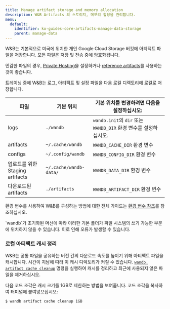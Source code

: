 ```yaml
---
title: Manage artifact storage and memory allocation
description: W&B Artifacts 의 스토리지, 메모리 할당을 관리합니다.
menu:
  default:
    identifier: ko-guides-core-artifacts-manage-data-storage
    parent: manage-data
---
```


W&B는 기본적으로 미국에 위치한 개인 Google Cloud Storage 버킷에 아티팩트 파일을 저장합니다. 모든 파일은 저장 및 전송 중에 암호화됩니다.

민감한 파일의 경우, [Private Hosting](/ko/platform/hosting/)을 설정하거나 [reference artifacts](/ko/models/artifacts/track-external-files/)를 사용하는 것이 좋습니다.

트레이닝 중에 W&B는 로그, 아티팩트 및 설정 파일을 다음 로컬 디렉토리에 로컬로 저장합니다.

| 파일 | 기본 위치 | 기본 위치를 변경하려면 다음을 설정하십시오: |
| ---- | ---------------- | ------------------------------- |
| logs | `./wandb` | `wandb.init`의 `dir` 또는 `WANDB_DIR` 환경 변수를 설정하십시오. |
| artifacts | `~/.cache/wandb` | `WANDB_CACHE_DIR` 환경 변수 |
| configs | `~/.config/wandb` | `WANDB_CONFIG_DIR` 환경 변수 |
| 업로드를 위한 Staging artifacts | `~/.cache/wandb-data/` | `WANDB_DATA_DIR` 환경 변수 |
| 다운로드된 artifacts | `./artifacts` | `WANDB_ARTIFACT_DIR` 환경 변수 |

환경 변수를 사용하여 W&B를 구성하는 방법에 대한 전체 가이드는 [환경 변수 참조](/ko/models/track/environment-variables/)를 참조하십시오.

<Warning>
`wandb`가 초기화된 머신에 따라 이러한 기본 폴더가 파일 시스템의 쓰기 가능한 부분에 위치하지 않을 수 있습니다. 이로 인해 오류가 발생할 수 있습니다.
</Warning>

### 로컬 아티팩트 캐시 정리

W&B는 공통 파일을 공유하는 버전 간의 다운로드 속도를 높이기 위해 아티팩트 파일을 캐시합니다. 시간이 지남에 따라 이 캐시 디렉토리가 커질 수 있습니다. [`wandb artifact cache cleanup`](/ko/models/ref/cli/wandb-artifact/wandb-artifact-cache/) 명령을 실행하여 캐시를 정리하고 최근에 사용되지 않은 파일을 제거하십시오.

다음 코드 조각은 캐시 크기를 1GB로 제한하는 방법을 보여줍니다. 코드 조각을 복사하여 터미널에 붙여넣으십시오:

```bash
$ wandb artifact cache cleanup 1GB
```
